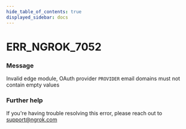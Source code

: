 ```yaml
---
hide_table_of_contents: true
displayed_sidebar: docs
---
```



# ERR_NGROK_7052

### Message

Invalid edge module, OAuth provider `PROVIDER` email domains must not contain empty values

<ErrorDetails error="err_ngrok_7052" />

### Further help

If you're having trouble resolving this error, please reach out to [support@ngrok.com](mailto:support@ngrok.com?subject=Help%20with%20ERR_NGROK_7052)

